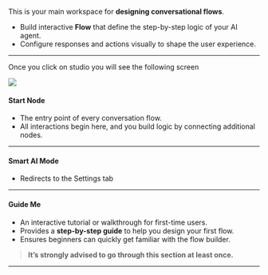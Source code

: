 
This is your main workspace for **designing conversational flows**.  
- Build interactive **Flow** that define the step-by-step logic of your AI agent.  
- Configure responses and actions visually to shape the user experience.  

---

Once you click on studio you will see the following screen 

<Frame>
  <img src="/ai-agents/flow-based-ai-agent/studio/overview.png"  />
</Frame>
 
 
#### **Start Node**
- The entry point of every conversation flow.  
- All interactions begin here, and you build logic by connecting additional nodes.  

---

#### **Smart AI Mode**
- Redirects to the Settings tab

---

#### **Guide Me**
- An interactive tutorial or walkthrough for first-time users.  
- Provides a **step-by-step guide** to help you design your first flow.  
- Ensures beginners can quickly get familiar with the flow builder.  

> **It’s strongly advised to go through this section at least once.**
---